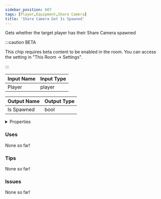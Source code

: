 ```yaml
---
sidebar_position: 607
tags: [Player,Equipment,Share Camera]
title: 'Share Camera Get Is Spawned'
---
```


Gets whether the target player has their Share Camera spawned

:::caution BETA

This chip requires beta content to be enabled in the room. You can access the setting in "This Room -> Settings".

:::


<EsbSvg />

| Input Name | Input Type |
|-----------|-----------|
| Player | player |

| Output Name | Output Type |
|-----------|-----------|
| Is Spawned | bool |


<details>
  <summary>Properties</summary>
  <div>
    <div>
    <table>
      <thead>
        <tr>
          <th>Is beta required?</th>
          <th>✅</th>
        </tr>
        <tr>
          <th>Is this chip a trolling risk?</th>
          <th>❌</th>
        </tr>
        <tr>
          <th>Is this chip a role assignment risk?</th>
          <th>❌</th>
        </tr>
        <tr>
          <th>Chip UUID</th>
          <th>f28a5263-76d9-4bba-97f2-2654ae04ce61</th>
        </tr>
      </thead>
    </table>
    </div>
  </div>
</details>

### Uses

None so far!

### Tips

None so far!

### Issues

None so far!